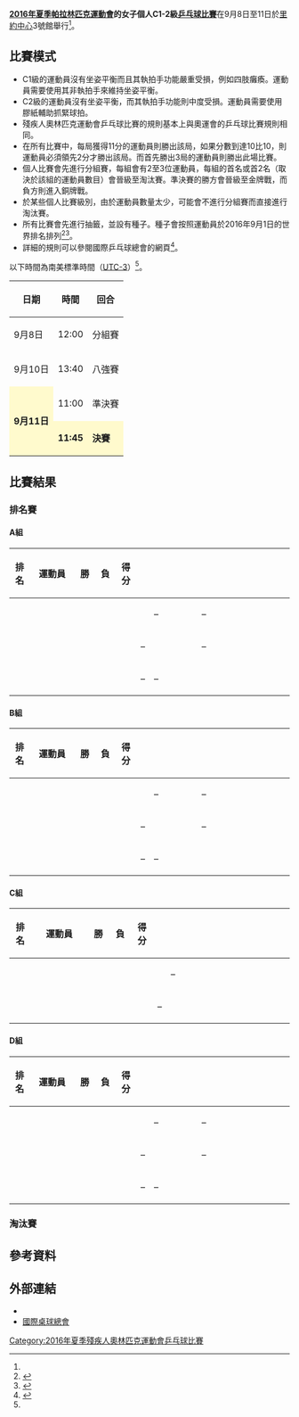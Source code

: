 {{noteTA|G1=Sports}}
{{Infobox Paralympic event
| event       = 女子個人C1-2級乒乓球
| games       = 2016年夏季
| image       = [[File:Table_tennis_pictogram_(Paralympics).svg|120px]]
| caption     = 
| venue       = [[里約中心|里約中心]]3號館
| dates       = 9月8日至11日
| competitors = 11
| nations     = 10<ref name=rio>{{Cite web |url=https://www.rio2016.com/en/paralympics/table-tennis |title=Rio 2016 Paralympic Table Tennis |accessdate=2016-09-11 |archive-date=2016-09-08 |archive-url=https://web.archive.org/web/20160908185634/https://www.rio2016.com/en/paralympics/table-tennis |dead-url=no }}</ref>
| gold        =  
| goldNPC     =  
| silver      =  
| silverNPC   =  
| bronze      =  
| bronzeNPC   =  
| prev        = [[2012年夏季殘疾人奧林匹克運動會乒乓球女子單打第1至2級比賽|2012]]
| next        = [[2020年夏季殘疾人奧林匹克運動會女子個人C1-2級乒乓球比賽|2020]]
}}
{{2016年夏季殘疾人奧林匹克運動會乒乓球比賽}}
'''[[2016年夏季帕拉林匹克運動會|2016年夏季帕拉林匹克運動會]]的女子個人C1-2級[[2016年夏季殘疾人奧林匹克運動會乒乓球比賽|乒乓球比賽]]'''在9月8日至11日於[[里約中心|里約中心]]3號館舉行<ref name=rio/>。

== 比賽模式 ==
* C1級的運動員沒有坐姿平衡而且其執拍手功能嚴重受損，例如四肢癱瘓。運動員需要使用其非執拍手來維持坐姿平衡。
* C2級的運動員沒有坐姿平衡，而其執拍手功能則中度受損。運動員需要使用膠紙輔助抓緊球拍。
* 殘疾人奧林匹克運動會乒乓球比賽的規則基本上與奧運會的乒乓球比賽規則相同。
* 在所有比賽中，每局獲得11分的運動員則勝出該局，如果分數到達10比10，則運動員必須領先2分才勝出該局。而首先勝出3局的運動員則勝出此場比賽。
* 個人比賽會先進行分組賽，每組會有2至3位運動員，每組的首名或首2名（取決於該組的運動員數目）會晉級至淘汰賽。準決賽的勝方會晉級至金牌戰，而負方則進入銅牌戰。
* 於某些個人比賽級別，由於運動員數量太少，可能會不進行分組賽而直接進行淘汰賽。
* 所有比賽會先進行抽籤，並設有種子。種子會按照運動員於2016年9月1日的世界排名排列<ref name=schedule>{{Cite web |url=http://www.paralimpicos.es/publicacion/ficheros/Paralympic%20Explanatory%20Guide%20_%20Table%20Tennis.pdf |title=Table Tennis Explanatory Guide |access-date=2016-09-11 |archive-url=https://web.archive.org/web/20160330022559/http://www.paralimpicos.es/publicacion/ficheros/Paralympic%20Explanatory%20Guide%20_%20Table%20Tennis.pdf |archive-date=2016-03-30 |dead-url=yes }}</ref><ref name=specific>{{Cite web |url=http://dd7978b90kfgn.cloudfront.net/2016/09/Rio2016_PG_Specific_Regulations.pdf |title=Rio 2016 Paralympic Games TABLE TENNISSPORT SPECIFIC INFORMATION |accessdate=2016-09-11 |archive-date=2016-09-23 |archive-url=https://web.archive.org/web/20160923085958/http://dd7978b90kfgn.cloudfront.net/2016/09/Rio2016_PG_Specific_Regulations.pdf |dead-url=yes }}</ref>。
* 詳細的規則可以參閱國際乒乓球總會的網頁<ref>{{Cite web |url=http://www.ittf.com/ittf_handbook/ittf_hb.html |title=ITTF Handbook |accessdate=2016-09-11 |archive-date=2010-07-06 |archive-url=https://web.archive.org/web/20100706171658/http://www.ittf.com/ittf_handbook/ittf_hb.html |dead-url=no }}</ref>。
以下時間為南美標準時間（[[UTC-3|UTC-3]]）<ref name=schedule/>。
{| class="wikitable" style="text-align:center" width=400px
! 日期
! 時間
! 回合
|-
| 9月8日 || 12:00 || 分組賽
|-
| 9月10日 || 13:40 || 八強賽
|-
|style=background:lemonchiffon rowspan=2| '''9月11日''' || 11:00 || 準決賽
|-
|style=background:lemonchiffon| '''11:45''' || style=background:lemonchiffon| '''決賽''' 
|}

== 比賽結果 ==
=== 排名賽 ===
==== A組 ====
{| class="wikitable" style="text-align:center; font-size:90%; width:1000px;" 
!width=30|排名
!width=150|運動員
!width=30|勝
!width=30|負
!width=30|得分
!rowspan=4 width=5| 
!width=180|{{flagicon|KOR}}
!width=180|{{flagicon|ITA}}
!width=180|{{flagicon|BRA}}
|-
|  ||align=left| <!--{{flagIPCathlete|[[]]|GKOR2016年夏季}}--> ||  ||  ||  || {{n/a}} || – || –
|-
|  ||align=left| <!--{{flagIPCathlete|[[]]|ITA|2016年夏季}}--> ||  ||  ||  || – || {{n/a}} || –
|-
|  ||align=left| <!--{{flagIPCathlete|[[]]|BRA|2016年夏季}}--> ||  ||  ||  || – || – || {{n/a}}
|}
==== B組 ====
{| class="wikitable" style="text-align:center; font-size:90%; width:1000px;" 
!width=30|排名
!width=150|運動員
!width=30|勝
!width=30|負
!width=30|得分
!rowspan=4 width=5| 
!width=180|{{flagicon|CHN}}
!width=180|{{flagicon|IRL}}
!width=180|{{flagicon|JOR}}
|-
|  ||align=left| <!--{{flagIPCathlete|[[]]|CHN|2016年夏季}}--> ||  ||  ||  || {{n/a}} || – || –
|-
|  ||align=left| <!--{{flagIPCathlete|[[]]|IRL|2016年夏季}}--> ||  ||  ||  || – || {{n/a}} || –
|-
|  ||align=left| <!--{{flagIPCathlete|[[]]|JOR|2016年夏季}}--> ||  ||  ||  || – || – || {{n/a}}
|}
==== C組 ====
{| class="wikitable" style="text-align:center; font-size:90%; width:790px;" 
!width=30|排名
!width=150|運動員
!width=30|勝
!width=30|負
!width=30|得分
!rowspan=3 width=5| 
!width=180|{{flagicon|FRA}}
!width=180|{{flagicon|POL}}
|-
|  ||align=left| <!--{{flagIPCathlete|[[]]|FRA|2016年夏季}}--> ||  ||  ||  || {{n/a}} || –
|-
|  ||align=left| <!--{{flagIPCathlete|[[]]|POL|2016年夏季}}--> ||  ||  ||  || – || {{n/a}}
|}
==== D組 ====
{| class="wikitable" style="text-align:center; font-size:90%; width:1000px;" 
!width=30|排名
!width=150|運動員
!width=30|勝
!width=30|負
!width=30|得分
!rowspan=4 width=5| 
!width=180|{{flagicon|ITA}}
!width=180|{{flagicon|THA}}
!width=180|{{flagicon|ISR}}
|-
|  ||align=left| <!--{{flagIPCathlete|[[]]|ITA|2016年夏季}}--> ||  ||  ||  || {{n/a}} || – || –
|-
|  ||align=left| <!--{{flagIPCathlete|[[]]|THA|2016年夏季}}--> ||  ||  ||  || – || {{n/a}} || –
|-
|  ||align=left| <!--{{flagIPCathlete|[[]]|ISR|2016年夏季}}--> ||  ||  ||  || – || – || {{n/a}}
|}

=== 淘汰賽 ===
{{8TeamBracket-Tennis5-with third
| RD1=八強賽
| RD2=準決賽
| RD3=金牌戰
| 3rd=銅牌戰
| score-width=12px
| team-width=175px

| RD1-seed1=A1
| RD1-team1=
| RD1-score1-1=
| RD1-score1-2=
| RD1-score1-3=
| RD1-score1-4=
| RD1-score1-5=
| RD1-seed2=B2
| RD1-team2=
| RD1-score2-1=
| RD1-score2-2=
| RD1-score2-3=
| RD1-score2-4=
| RD1-score2-5=

| RD1-seed3=D2
| RD1-team3=
| RD1-score3-1=
| RD1-score3-2=
| RD1-score3-3=
| RD1-score3-4=
| RD1-score3-5=
| RD1-seed4=C1
| RD1-team4=
| RD1-score4-1=
| RD1-score4-2=
| RD1-score4-3=
| RD1-score4-4=
| RD1-score4-5=

| RD1-seed5=D1
| RD1-team5=
| RD1-score5-1=
| RD1-score5-2=
| RD1-score5-3=
| RD1-score5-4=
| RD1-score5-5=
| RD1-seed6=A2
| RD1-team6=
| RD1-score6-1=
| RD1-score6-2=
| RD1-score6-3=
| RD1-score6-4=
| RD1-score6-5=

| RD1-seed7=C2
| RD1-team7=
| RD1-score7-1=
| RD1-score7-2=
| RD1-score7-3=
| RD1-score7-4=
| RD1-score7-5=
| RD1-seed8=B1
| RD1-team8=
| RD1-score8-1=
| RD1-score8-2=
| RD1-score8-3=
| RD1-score8-4=
| RD1-score8-5=

| RD2-seed1=
| RD2-team1=
| RD2-score1-1=
| RD2-score1-2=
| RD2-score1-3=
| RD2-score1-4=
| RD2-score1-5=
| RD2-seed2=
| RD2-team2=
| RD2-score2-1=
| RD2-score2-2=
| RD2-score2-3=
| RD2-score2-4=
| RD2-score2-5=

| RD2-seed3=
| RD2-team3=
| RD2-score3-1=
| RD2-score3-2=
| RD2-score3-3=
| RD2-score3-4=
| RD2-score3-5=
| RD2-seed4=
| RD2-team4=
| RD2-score4-1=
| RD2-score4-2=
| RD2-score4-3=
| RD2-score4-4=
| RD2-score4-5=

| RD3-seed1=
| RD3-team1=
| RD3-score1-1=
| RD3-score1-2=
| RD3-score1-3=
| RD3-score1-4=
| RD3-score1-5=
| RD3-seed2=
| RD3-team2=
| RD3-score2-1=
| RD3-score2-2=
| RD3-score2-3=
| RD3-score2-4=
| RD3-score2-5=

| 3rd-seed1=
| 3rd-team1=
| 3rd-score1-1=
| 3rd-score1-2=
| 3rd-score1-3=
| 3rd-score1-4=
| 3rd-score1-5=
| 3rd-seed2=
| 3rd-team2=
| 3rd-score2-1=
| 3rd-score2-2=
| 3rd-score2-3=
| 3rd-score2-4=
| 3rd-score2-5=
}}

== 參考資料 ==
{{reflist}}

== 外部連結 ==
* {{Official|https://www.rio2016.com/en/paralympics/table-tennis}}{{pt}}{{en}}{{es}}{{fr}}
* [http://www.ittf.com/ 國際桌球總會]{{Wayback|url=http://www.ittf.com/ |date=20001017112645 }}{{en}}

[[Category:2016年夏季殘疾人奧林匹克運動會乒乓球比賽|Category:2016年夏季殘疾人奧林匹克運動會乒乓球比賽]]